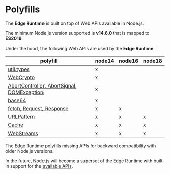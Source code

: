 # Polyfills

The **Edge Runtime** is built on top of Web APIs available in Node.js.

The minimum Node.js version supported is **v14.6.0** that is mapped to **ES2019**.

Under the hood, the following Web APIs are used by the **Edge Runtime**:

| polyfill                                                                                                                                              | node14 | node16 | node18 |
| ----------------------------------------------------------------------------------------------------------------------------------------------------- | ------ | ------ | ------ |
| [util.types](https://github.com/vercel/edge-runtime/blob/main/packages/primitives/src/patches/util-types.js)                                          | x      |        |        |
| [WebCrypto](https://github.com/vercel/edge-runtime/blob/main/packages/primitives/src/primitives/crypto.js)                                            | x      |        |        |
| [AbortController, AbortSignal, DOMException](https://github.com/vercel/edge-runtime/blob/main/packages/primitives/src/primitives/abort-controller.js) | x      |        |        |
| [base64](https://github.com/vercel/edge-runtime/blob/main/packages/primitives/src/primitives/encoding.js)                                             | x      |        |        |
| [fetch, Request, Response](https://github.com/vercel/edge-runtime/blob/main/packages/primitives/src/primitives/fetch.js)                              | x      | x      |        |
| [URLPattern](https://github.com/vercel/edge-runtime/blob/main/packages/primitives/src/primitives/url.js)                                              | x      | x      | x      |
| [Cache](https://github.com/vercel/edge-runtime/blob/main/packages/primitives/src/primitives/cache.js)                                                 | x      | x      | x      |
| [WebStreams](https://github.com/vercel/edge-runtime/blob/main/packages/primitives/src/primitives/streams.js)                                          | x      | x      | x      |

The Edge Runtime polyfills missing APIs for backward compatibility with older Node.js versions.

In the future, Node.js will become a superset of the Edge Runtime with built-in support for the [available APIs](/features/available-apis).
